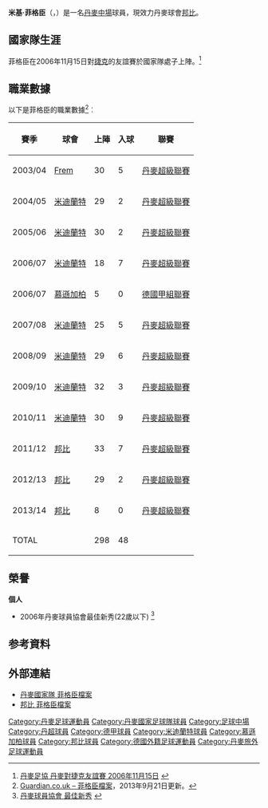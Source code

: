 {{Link style|time=2015-12-11T11:12:30+00:00}}
{{noteTA
|G1=uefa
|T= zh-hk:米基·菲格臣;
|1=zh-hk:米基;
|2=zh-hk:菲格臣;
}}
{{Infobox Football biography 2
| playername          = 菲格臣<br />''Mikkel Thygesen''
| image               = [[File:Mikkel_Thygesen.jpg|150px]]
| dateofbirth         = {{birth date and age|1984|10|22}}
| cityofbirth         = [[哥本哈根|哥本哈根]]
| countryofbirth      = {{DEN}}
| height              = {{height|m=1.84}}
| position            = [[進攻中場|進攻中場]]/[[中場|邊中場]]
| currentclub         = {{flagicon|DEN}}[[邦比足球會|邦比]]
| clubnumber          = 15
| years1              = 2002–2004 |clubs1 = {{flagicon|DEN}}[[:en:Boldklubben_Frem|Frem]]         |caps1 = 45  |goals1 =  5
| years2              = 2004–2007 |clubs2 = {{flagicon|DEN}}[[中日德兰足球俱乐部|米迪蘭特]]       |caps2 = 77  |goals2 = 11
| years3              = 2007       |clubs3 = {{flagicon|GER}}[[门兴格拉德巴赫足球俱乐部|慕遜加柏]] |caps3 =  5  |goals3 =  0
| years4              = 2007–2011 |clubs4 = {{flagicon|DEN}}[[中日德兰足球俱乐部|米迪蘭特]]       |caps4 =116  |goals4 = 23
| years5              = 2011–     |clubs5 = {{flagicon|DEN}}[[邦比足球會|邦比]]                   |caps5 = 70  |goals5 =  9
| nationalyears1      = 2004       |nationalteam1 = 丹麥U20                            |nationalcaps1 = 4 |nationalgoals1 = 1
| nationalyears2      = 2004–2006 |nationalteam2 = [[丹麥21歲以下國家足球隊|丹麥U21]] |nationalcaps2 =12 |nationalgoals2 = 2
| nationalyears3      = 2006–     |nationalteam3 = {{fb|DEN}}                         |nationalcaps3 = 3 |nationalgoals3 = 0
| pcupdate            = 2013年9月21日
| ntupdate            = 2013年9月21日
}}
'''米基·菲格臣'''（'''{{lang-da|Mikkel Thygesen}}'''，{{bd|1984年|10月22日|}}）是一名[[丹麥|丹麥]][[中場|中場]]球員，現效力丹麥球會[[邦比足球會|邦比]]。

== 國家隊生涯 ==
菲格臣在2006年11月15日對[[捷克國家足球隊|捷克]]的友誼賽於國家隊處子上陣。<ref>[http://www.dbu.dk/landshold/landsholdsdatabasen/LBaseMatchInfo.aspx?matchid=5062 丹麥足協 丹麥對捷克友誼賽 2006年11月15日] {{Wayback|url=http://www.dbu.dk/landshold/landsholdsdatabasen/LBaseMatchInfo.aspx?matchid=5062 |date=20160314172431 }}{{da}}</ref>  

== 職業數據 ==
以下是菲格臣的職業數據<ref>[http://guardian.touch-line.com/?Lang=0&CTID=10&CPID=14&pStr=Player&PLID=176335&TEID=375 {{Wayback|url=http://guardian.touch-line.com/?Lang=0&CTID=10&CPID=14&pStr=Player&PLID=176335&TEID=375 |date=20130922144826 }} Guardian.co.uk – 菲格臣檔案{{en}}]，2013年9月21日更新。</ref>︰
{| class="wikitable"
|-
! 賽季 !! 球會 !! 上陣 !! 入球 !! 聯賽  
|-  
| 2003/04 || {{flagicon|Denmark}} [[:en:Boldklubben_Frem|Frem]] || {{0}}30     || {{0}}{{0}}5 || [[丹麥超級聯賽|丹麥超級聯賽]]
|-  
| 2004/05 || {{flagicon|Denmark}} [[中日德兰足球俱乐部|米迪蘭特]] || {{0}}29     || {{0}}{{0}}2 || [[丹麥超級聯賽|丹麥超級聯賽]]
|-  
| 2005/06 || {{flagicon|Denmark}} [[中日德兰足球俱乐部|米迪蘭特]] || {{0}}30     || {{0}}{{0}}2 || [[丹麥超級聯賽|丹麥超級聯賽]]
|-  
| 2006/07 || {{flagicon|Denmark}} [[中日德兰足球俱乐部|米迪蘭特]] || {{0}}18     || {{0}}{{0}}7 || [[丹麥超級聯賽|丹麥超級聯賽]]
|-  
| 2006/07 || {{flagicon|Germany}} [[门兴格拉德巴赫足球俱乐部|慕遜加柏]] || {{0}}{{0}}5     || {{0}}{{0}}0 || [[德國甲組聯賽|德國甲組聯賽]]
|-  
| 2007/08 || {{flagicon|Denmark}} [[中日德兰足球俱乐部|米迪蘭特]] || {{0}}25     || {{0}}{{0}}5 || [[丹麥超級聯賽|丹麥超級聯賽]]
|-  
| 2008/09 || {{flagicon|Denmark}} [[中日德兰足球俱乐部|米迪蘭特]] || {{0}}29     || {{0}}{{0}}6 || [[丹麥超級聯賽|丹麥超級聯賽]]
|-  
| 2009/10 || {{flagicon|Denmark}} [[中日德兰足球俱乐部|米迪蘭特]] || {{0}}32     || {{0}}{{0}}3 || [[丹麥超級聯賽|丹麥超級聯賽]]
|-  
| 2010/11 || {{flagicon|Denmark}} [[中日德兰足球俱乐部|米迪蘭特]] || {{0}}30     || {{0}}{{0}}9 || [[丹麥超級聯賽|丹麥超級聯賽]]
|-  
| 2011/12 || {{flagicon|Denmark}} [[邦比足球會|邦比]] || {{0}}33     || {{0}}{{0}}7 || [[丹麥超級聯賽|丹麥超級聯賽]]
|-  
| 2012/13 || {{flagicon|Denmark}} [[邦比足球會|邦比]] || {{0}}29     || {{0}}{{0}}2 || [[丹麥超級聯賽|丹麥超級聯賽]]
|-  
| 2013/14 || {{flagicon|Denmark}} [[邦比足球會|邦比]] || {{0}}{{0}}8     || {{0}}{{0}}0 || [[丹麥超級聯賽|丹麥超級聯賽]]
|-  
! colspan=2 |TOTAL  
! 298  
! 48 
!  
|}

== 榮譽 ==
'''個人'''
* 2006年丹麥球員協會最佳新秀(22歲以下) <ref>[http://www.spillerforeningen.dk/viewpage.jsp?id=278 丹麥球員協會 最佳新秀] {{webarchive|url=https://web.archive.org/web/20071011030343/http://www.spillerforeningen.dk/viewpage.jsp?id=278 |date=2007-10-11 }}</ref>

== 参考資料 ==
{{reflist}}

== 外部連結 ==
* [http://www.dbu.dk/landshold/landsholdsdatabasen/LBasePlayerInfo.aspx?playerid=4766 丹麥國家隊 菲格臣檔案] {{Wayback|url=http://www.dbu.dk/landshold/landsholdsdatabasen/LBasePlayerInfo.aspx?playerid=4766 |date=20101013040852 }}
* [https://web.archive.org/web/20130819022727/http://brondby.com/player.asp?sid=299&id=33 邦比 菲格臣檔案]

{{DEFAULTSORT:Thygesen, Mikkel}}
[[Category:丹麥足球運動員|Category:丹麥足球運動員]]
[[Category:丹麥國家足球隊球員|Category:丹麥國家足球隊球員]]
[[Category:足球中場|Category:足球中場]]
[[Category:丹超球員|Category:丹超球員]]
[[Category:德甲球員|Category:德甲球員]]
[[Category:米迪蘭特球員|Category:米迪蘭特球員]]
[[Category:慕遜加柏球員|Category:慕遜加柏球員]]
[[Category:邦比球員|Category:邦比球員]]
[[Category:德國外籍足球運動員|Category:德國外籍足球運動員]]
[[Category:丹麥旅外足球運動員|Category:丹麥旅外足球運動員]]